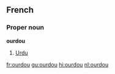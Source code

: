 ==French==

===Proper noun===
'''ourdou''' <!-- Is this capitalized, or lower case like on referring page?-->
# [[Urdu]]

[[fr:ourdou]]
[[gu:ourdou]]
[[hi:ourdou]]
[[nl:ourdou]]